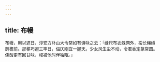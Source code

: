 ```yaml
---
---
---
```

title: 布幔
---



布幔，用以遮日，淳安方朴山大令楘如有诗咏之云：「缝尺布衣蛛网外，挼长绳缚鹊檐前。那移巧避三竿日，偪仄刚宜一握天。少女风生尘不动，令君香定篆常圆。儒酸更有回甘味，幞被他时伴独眠。」